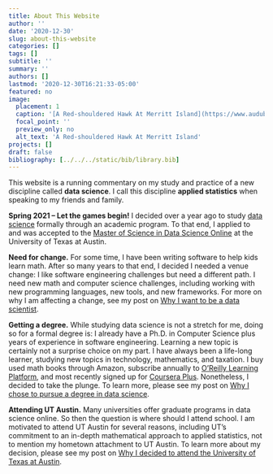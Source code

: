 ```yaml
---
title: About This Website
author: ''
date: '2020-12-30'
slug: about-this-website
categories: []
tags: []
subtitle: ''
summary: ''
authors: []
lastmod: '2020-12-30T16:21:33-05:00'
featured: no
image:
  placement: 1
  caption: '[A Red-shouldered Hawk At Merritt Island](https://www.audubon.org/field-guide/bird/red-shouldered-hawk) by C Railey is licensed under [CC BY 4.0](https://creativecommons.org/licenses/by/4.0/)'
  focal_point: ''
  preview_only: no
  alt_text: 'A Red-shouldered Hawk At Merritt Island'
projects: []
draft: false
bibliography: [../../../static/bib/library.bib]
---
```


This website is a running commentary on my study and practice of a new discipline called **data science**. I call this discipline **applied statistics** when speaking to my friends and family.

**Spring 2021 -- Let the games begin!** I decided over a year ago to study [data science](/post/why-i-want-to-be-a-data-scientist/) formally through an academic program. To that end, I applied to and was accepted to the [Master of Science in Data Science Online](http://ms-datascience.utexas.edu/) at the University of Texas at Austin. 

**Need for change.** For some time, I have been writing software to help kids learn math. After so many years to that end, I decided I needed a venue change: I like software engineering challenges but need a different path. I need new math and computer science challenges, including working with new programming languages, new tools, and new frameworks. For more on why I am affecting a change, see my post on [Why I want to be a data scientist](post/why-i-want-to-be-a-data-scientist/).

**Getting a degree.** While studying data science is not a stretch for me, doing so for a formal degree is: I already have a Ph.D. in Computer Science plus years of experience in software engineering. Learning a new topic is certainly not a surprise choice on my part. I have always been a life-long learner, studying new topics in technology, mathematics, and taxation. I buy used math books through Amazon, subscribe annually to [O'Reilly Learning Platform](https://www.oreilly.com/online-learning/), and most recently signed up for [Coursera Plus](https://www.coursera.org/courseraplus). Nonetheless, I decided to take the plunge. To learn more, please see my post on [Why I chose to pursue a degree in data science](post/why-i-decided-to-pursue-a-degree-in-data-science/).

**Attending UT Austin.** Many universities offer graduate programs in data science online. So then the question is where should I attend school. I am motivated to attend UT Austin for several reasons, including UT's commitment to an in-depth mathematical approach to applied statistics, not to mention my hometown attachment to UT Austin. To learn more about my decision, please see my post on [Why I decided to attend the University of Texas at Austin](/post/why-i-decided-to-attend-the-university-of-texas-at-austin/).
